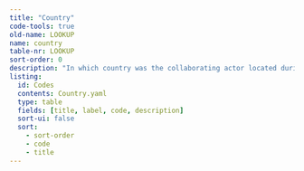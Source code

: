 ```yaml
---
title: "Country"
code-tools: true
old-name: LOOKUP
name: country
table-nr: LOOKUP
sort-order: 0
description: "In which country was the collaborating actor located during the collaboration. ISO 3166-1 alpha-3 codes with amendment."
listing:
  id: Codes
  contents: Country.yaml
  type: table
  fields: [title, label, code, description]
  sort-ui: false
  sort:
    - sort-order
    - code
    - title
---
```


:::{ #Codes }
:::

